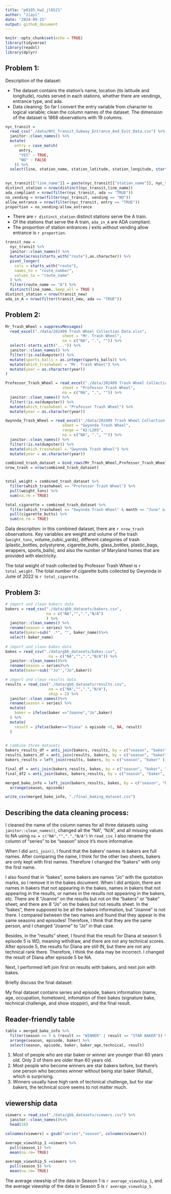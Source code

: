 ```yaml
---
title: "p8105_hw2_jl6521"
author: "Jiayi"
date: "2024-09-25"
output: github_document
---
```


```r
knitr::opts_chunk$set(echo = TRUE)
library(tidyverse)
library(readxl)
library(dplyr)
```

## Problem 1:

Description of the dataset: 

* The dataset contains the station's name, location (its latitude and longitude), routes served in each stations, whether there are vendings, entrance type, and ada. 
* Data cleaning: So far I convert the entry variable from character to logical variable; clean the column names of the dataset. The dimension of the dataset is 1868 observations with 19 columns. 

```r
nyc_transit = 
  read_csv("./data/NYC_Transit_Subway_Entrance_And_Exit_Data.csv") %>% 
  janitor::clean_names() %>% 
  mutate(
    entry = case_match(
      entry,
      "YES" ~ TRUE,
      "NO" ~ FALSE
    )) %>%
  select(line, station_name, station_latitude, station_longitude, starts_with("route"), entry, vending, entrance_type, ada)
  
```


```r
nyc_transit[["line_name"]] = paste(nyc_transit[["station_name"]], nyc_transit[["line"]], sep = " ")
distinct_station = nrow(distinct(nyc_transit,line_name))
ada_compliant = nrow(filter(nyc_transit, ada == "TRUE"))
no_vending = nrow(filter(nyc_transit, vending == "NO"))
allow_entrance = nrow(filter(nyc_transit, entry == "TRUE"))
proportion = no_vending/allow_entrance
```

* There are `r distinct_station` distinct stations serve the A train. 
* Of the stations that serve the A train, `ada_in_A` are ADA compliant.
* The proportion of station entrances / exits without vending allow entrance is `r proportion`.
```r
transit_new = 
  nyc_transit %>%
  janitor::clean_names() %>% 
  mutate(across(starts_with("route"),as.character)) %>% 
  pivot_longer(
    cols = starts_with("route"),
    names_to = "route_number", 
    values_to = "route_name"
  ) %>% 
  filter(route_name == "A") %>% 
  distinct(line_name,.keep_all = TRUE )
distinct_station = nrow(transit_new)
ada_in_A = nrow(filter(transit_new, ada == "TRUE"))
```

## Problem 2:

```r
Mr_Trash_Wheel = suppressMessages(
  read_excel("./data/202409 Trash Wheel Collection Data.xlsx",
                         sheet = "Mr. Trash Wheel",
                         na = c("NA", ".", "")) %>% 
  select(-starts_with("...")) %>%
  janitor::clean_names() %>% 
  filter(!is.na(dumpster)) %>% 
  mutate(sports_balls = as.integer(sports_balls)) %>%
  mutate(which_trashwheel = "Mr. Trash Wheel") %>%
  mutate(year = as.character(year))
)

Professor_Trash_Wheel = read_excel("./data/202409 Trash Wheel Collection Data.xlsx",
                         sheet = "Professor Trash Wheel",
                         na = c("NA", ".", "")) %>% 
  janitor::clean_names() %>%
  filter(!is.na(dumpster)) %>%   
  mutate(which_trashwheel = "Professor Trash Wheel") %>%
  mutate(year = as.character(year))

Gwynnda_Trash_Wheel = read_excel("./data/202409 Trash Wheel Collection Data.xlsx",
                         sheet = "Gwynnda Trash Wheel",
                         range = "A2:L265",
                         na = c("NA", ".", "")) %>% 
  janitor::clean_names() %>%
  filter(!is.na(dumpster)) %>% 
  mutate(which_trashwheel = "Gwynnda Trash Wheel") %>%
  mutate(year = as.character(year))

combined_trash_dataset = bind_rows(Mr_Trash_Wheel,Professor_Trash_Wheel,Gwynnda_Trash_Wheel)
nrow_trash = nrow(combined_trash_dataset) 


total_weight = combined_trash_dataset %>% 
  filter(which_trashwheel == "Professor Trash Wheel") %>%
  pull(weight_tons) %>%
  sum(na.rm = TRUE)

total_cigarette = combined_trash_dataset %>% 
  filter(which_trashwheel == "Gwynnda Trash Wheel" & month == "June" & year == 2022) %>%
  pull(cigarette_butts) %>% 
  sum(na.rm = TRUE)

```
Data description: in this combined dataset, there are `r nrow_trash` observations. Key variables are weight and volume of the trash (`weight_tons`, volume_cubic_yards), different categories of trash (plastic_bottles, polystyrene, cigarette_butts, glass_bottles, plastic_bags, wrappers, sports_balls), and also the number of Maryland homes that are provided with electricity.

The total weight of trash collected by Professor Trash Wheel is `r total_weight`. The total number of cigarette butts collected by Gwynnda in June of 2022 is `r total_cigarette`. 

## Problem 3:

```r
# import and clean bakers data
bakers = read_csv("./data/gbb_datasets/bakers.csv",
                  na = c("NA","",".","N/A")
                  ) %>% 
  janitor::clean_names() %>% 
  rename(season = series) %>% 
  mutate(baker=sub(" .*", "", baker_name))%>% 
  select(-baker_name)
  
# import and clean bakes data
bakes = read_csv("./data/gbb_datasets/bakes.csv",
                   na = c("NA","",".","N/A")) %>% 
  janitor::clean_names()%>% 
  rename(season = series)%>% 
  mutate(baker=sub('"Jo"',"Jo",baker))

# import and clean results data
results = read_csv("./data/gbb_datasets/results.csv",
                   na = c("NA","",".","N/A"),
                   skip = 2) %>% 
  janitor::clean_names()%>% 
  rename(season = series) %>% 
  mutate(
    baker = ifelse(baker =="Joanne","Jo",baker)
  ) %>%
  mutate(
    result = ifelse(baker=="Diana" & episode >5, NA, result)
  )
  

# combine three datasets 
bakers_results_df = anti_join(bakers, results, by = c("season", "baker" ))
results_bakers_df = anti_join(results, bakers, by = c("season", "baker" ))
bakers_results = left_join(results, bakers, by = c("season", "baker" ))

final_df = anti_join(bakers_results, bakes, by = c("season", "baker", "episode"))
final_df2 = anti_join(bakes, bakers_results, by = c("season", "baker", "episode"))

merged_bake_info = left_join(bakers_results, bakes, by = c("season", "baker", "episode"))%>% 
  arrange(season, episode) 

write_csv(merged_bake_info, "./final_baking_dataset.csv")
```
## Describing the data cleaning process:
I cleaned the name of the column names for all three datasets using `janitor::clean_names()`, changed all the "NA", "N/A", and all missing values to NA using `na = c("NA","",".","N/A")` in `read_csv`. 
I also rename the column of "series" to be "season" since it's more informative. 


When I did `anti_join()`, I found that the bakers' names in bakers are full names. After comparing the name, I think for the other two sheets, bakers are only kept with first names. Therefore I changed the "bakers" with only the first name.

I also found that in "bakes", some bakers are names "Jo" with the quotation marks, so I remove it in the bakes document. When I did antijoin, there are names in bakers that not appearing in the bakes, names in bakers that not appearing in the results, or names in the results not appearing in the bakers, etc. There are 8 "Joanne" on the results but not on the "bakers" or "bake" sheet; and there are 8 "Jo" on the bakes but not results sheet. In the "bakes", there supposed to be all the bakers information, but "Joanne" is not there. I compared between the two names and found that they appear in the same seasons and episodes! Therefore, I think that they are the same person, and I changed "Joanne" to "Jo" in that case.

Besides, in the "results" sheet, I found that the result for Diana at season 5 episode 5 is WD, meaning withdraw, and there are not any technical scores. After episode 5, the results for Diana are still IN, but there are not any technical rank there. Therefore, I think the data may be incorrect. I changed the result of Diana after episode 5 be NA. 

Next, I performed left join first on results with bakers, and next join with bakes. 

Briefly discuss the final dataset:

My final dataset contains series and episode, bakers information (name, age, occupation, hometown), infomation of their bakes (signature bake, technical challenge, and show stopper), and the final result. 

## Reader-friendly table
```r
table = merged_bake_info %>% 
  filter(season >= 5 & (result == "WINNER" | result == "STAR BAKER")) %>% 
  arrange(season, episode, baker) %>%
  select(season, episode, baker, baker_age,technical, result)
```
1. Most of people who are star baker or winner are younger than 60 years old. Only 3 of them are older than 60 years old. 
2. Most people who become winners are star bakers before, but there's one person who becomes winner without being star baker (Rahul), which is surprising.
3. Winners usually have high rank of techinical challenge, but for star bakers, the technical score seems to not matter much. 

## viewership data
```r
viewers = read_csv("./data/gbb_datasets/viewers.csv") %>% 
  janitor::clean_names()%>%
  head(10) 

colnames(viewers) = gsub("series","season", colnames(viewers))

average_viewship_1 =viewers %>% 
  pull(season_1) %>% 
  mean(na.rm= TRUE)

average_viewship_5 =viewers %>% 
  pull(season_5) %>% 
  mean(na.rm= TRUE)
```
The average viewship of the data in Season 1 is `r average_viewship_1`, and the average viewship of the data in Season 5 is `r average_viewship_5`. 
